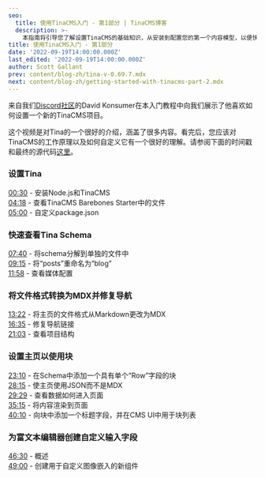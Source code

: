 ```yaml
---
seo:
  title: 使用TinaCMS入门 - 第1部分 | TinaCMS博客
  description: >-
    本指南将引导您了解设置TinaCMS的基础知识，从安装到配置您的第一个内容模型，以便快速入门。
title: 使用TinaCMS入门 - 第1部分
date: '2022-09-19T14:00:00.000Z'
last_edited: '2022-09-19T14:00:00.000Z'
author: Scott Gallant
prev: content/blog-zh/tina-v-0.69.7.mdx
next: content/blog-zh/getting-started-with-tinacms-part-2.mdx
---
```


来自我们[Discord社区](https://discord.com/invite/zumN63Ybpf)的David Konsumer在本入门教程中向我们展示了他喜欢如何设置一个新的TinaCMS项目。

<Youtube embedSrc="https://www.youtube.com/embed/3MSbRzhHtX8" />

这个视频是对Tina的一个很好的介绍，涵盖了很多内容。看完后，您应该对TinaCMS的工作原理以及如何自定义它有一个很好的理解。请参阅下面的时间戳和最终的源代码[这里](https://github.com/konsumer/tina-gettingstarted)。

### 设置Tina

[00:30](https://www.youtube.com/watch?v=3MSbRzhHtX8\&t=30s) - 安装Node.js和TinaCMS\
[04:18](https://www.youtube.com/watch?v=3MSbRzhHtX8\&t=258s) - 查看TinaCMS Barebones Starter中的文件\
[05:00](https://www.youtube.com/watch?v=3MSbRzhHtX8\&t=300s) - 自定义package.json

### 快速查看Tina Schema

[07:40](https://www.youtube.com/watch?v=3MSbRzhHtX8\&t=460s) - 将schema分解到单独的文件中\
[09:15](https://www.youtube.com/watch?v=3MSbRzhHtX8\&t=555s) - 将“posts”重命名为“blog”\
[11:58](https://www.youtube.com/watch?v=3MSbRzhHtX8\&t=718s) - 查看媒体配置

### 将文件格式转换为MDX并修复导航

[13:22](https://www.youtube.com/watch?v=3MSbRzhHtX8\&t=802s) - 将主页的文件格式从Markdown更改为MDX\
[16:35](https://www.youtube.com/watch?v=3MSbRzhHtX8\&t=995s) - 修复导航链接\
[21:03](https://www.youtube.com/watch?v=3MSbRzhHtX8\&t=1263s) - 查看项目结构

### 设置主页以使用块

[23:10](https://www.youtube.com/watch?v=3MSbRzhHtX8\&t=1390s) - 在Schema中添加一个具有单个“Row”字段的块\
[28:15](https://www.youtube.com/watch?v=3MSbRzhHtX8\&t=1695s) - 使主页使用JSON而不是MDX\
[29:29](https://www.youtube.com/watch?v=3MSbRzhHtX8\&t=1769s) - 查看数据如何进入页面\
[35:15](https://www.youtube.com/watch?v=3MSbRzhHtX8\&t=2115s) - 将内容渲染到页面\
[40:10](https://www.youtube.com/watch?v=3MSbRzhHtX8\&t=2410s) - 向块中添加一个标题字段，并在CMS UI中用于块列表

### 为富文本编辑器创建自定义输入字段

[46:30](https://www.youtube.com/watch?v=3MSbRzhHtX8\&t=2790s) - 概述\
[49:00](https://www.youtube.com/watch?v=3MSbRzhHtX8\&t=2940s) - 创建用于自定义图像嵌入的新组件